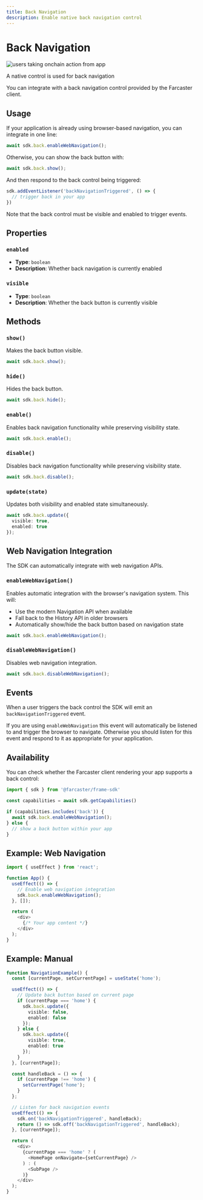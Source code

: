 ```yaml
---
title: Back Navigation
description: Enable native back navigation control
---
```



# Back Navigation

![users taking onchain action from app](/transaction-preview.png)

<Caption>
  A native control is used for back navigation
</Caption>

You can integrate with a back navigation control provided by the Farcaster
client.

## Usage

If your application is already using browser-based navigation, you can
integrate in one line:

```ts
await sdk.back.enableWebNavigation();
```

Otherwise, you can show the back button with:

```ts
await sdk.back.show();
```

And then respond to the back control being triggered:

```ts
sdk.addEventListener('backNavigationTriggered', () => {
  // trigger back in your app
})
```

Note that the back control must be visible and enabled to trigger events.

## Properties

### `enabled`
- **Type**: `boolean`
- **Description**: Whether back navigation is currently enabled

### `visible`
- **Type**: `boolean`
- **Description**: Whether the back button is currently visible

## Methods

### `show()`
Makes the back button visible.

```ts
await sdk.back.show();
```

### `hide()`
Hides the back button.

```ts
await sdk.back.hide();
```

### `enable()`
Enables back navigation functionality while preserving visibility state.

```ts
await sdk.back.enable();
```

### `disable()`
Disables back navigation functionality while preserving visibility state.

```ts
await sdk.back.disable();
```

### `update(state)`
Updates both visibility and enabled state simultaneously.

```ts
await sdk.back.update({
  visible: true,
  enabled: true
});
```

## Web Navigation Integration

The SDK can automatically integrate with web navigation APIs.

### `enableWebNavigation()`

Enables automatic integration with the browser's navigation system. This will:
- Use the modern Navigation API when available
- Fall back to the History API in older browsers
- Automatically show/hide the back button based on navigation state

```ts
await sdk.back.enableWebNavigation();
```

### `disableWebNavigation()`

Disables web navigation integration.

```ts
await sdk.back.disableWebNavigation();
```

## Events

When a user triggers the back control the SDK will emit an
`backNavigationTriggered` event. 

If you are using `enableWebNavigation` this event will automatically be
listened to and trigger the browser to navigate. Otherwise you should listen
for this event and respond to it as appropriate for your application.

## Availability

You can check whether the Farcaster client rendering your app supports a back control:

```ts twoslash
import { sdk } from '@farcaster/frame-sdk'

const capabilities = await sdk.getCapabilities()

if (capabilities.includes('back')) {
  await sdk.back.enableWebNavigation();
} else {
  // show a back button within your app
}
```

## Example: Web Navigation 

```ts
import { useEffect } from 'react';

function App() {
  useEffect(() => {
    // Enable web navigation integration
    sdk.back.enableWebNavigation();
  }, []);

  return (
    <div>
      {/* Your app content */}
    </div>
  );
}
```

## Example: Manual

```ts
function NavigationExample() {
  const [currentPage, setCurrentPage] = useState('home');

  useEffect(() => {
    // Update back button based on current page
    if (currentPage === 'home') {
      sdk.back.update({
        visible: false,
        enabled: false
      });
    } else {
      sdk.back.update({
        visible: true,
        enabled: true
      });
    }
  }, [currentPage]);

  const handleBack = () => {
    if (currentPage !== 'home') {
      setCurrentPage('home');
    }
  };

  // Listen for back navigation events
  useEffect(() => {
    sdk.on('backNavigationTriggered', handleBack);
    return () => sdk.off('backNavigationTriggered', handleBack);
  }, [currentPage]);

  return (
    <div>
      {currentPage === 'home' ? (
        <HomePage onNavigate={setCurrentPage} />
      ) : (
        <SubPage />
      )}
    </div>
  );
}
